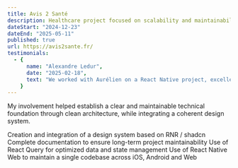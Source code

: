 ```yaml
---
title: Avis 2 Santé
description: Healthcare project focused on scalability and maintainability.
dateStart: "2024-12-23"
dateEnd: "2025-05-11"
published: true
url: https://avis2sante.fr/
testimonials:
  - {
      name: "Alexandre Ledur",
      date: "2025-02-18",
      text: "We worked with Aurélien on a React Native project, excellent experience. He was able to meet our needs while being proactive in suggesting improvements to our approach. Fast, efficient and flexible, he also demonstrated great listening skills and a good understanding of our challenges. A smooth and productive collaboration, and we would be happy to work with him again in the future!",
    }
---
```


My involvement helped establish a clear and maintainable technical foundation through clean architecture, while integrating a coherent design system.

Creation and integration of a design system based on RNR / shadcn
Complete documentation to ensure long-term project maintainability
Use of React Query for optimized data and state management
Use of React Native Web to maintain a single codebase across iOS, Android and Web

